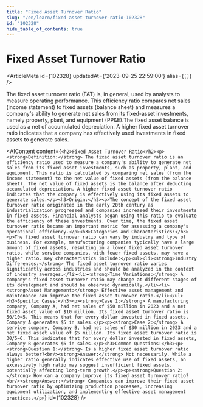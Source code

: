 ```yaml
---
title: "Fixed Asset Turnover Ratio"
slug: "/en/learn/fixed-asset-turnover-ratio-102328"
id: "102328"
hide_table_of_contents: true
---
```



# Fixed Asset Turnover Ratio

<ArticleMeta id={102328} updatedAt={'2023-09-25 22:59:00'} alias={`[]`} />
<div className='border-solid border-b border-t-0 my-4 border-[var(--ifm-color-gray-300)]' />

The fixed asset turnover ratio (FAT) is, in general, used by analysts to measure operating performance. This efficiency ratio compares net sales (income statement) to fixed assets (balance sheet) and measures a company's ability to generate net sales from its fixed-asset investments, namely property, plant, and equipment (PP&E).The fixed asset balance is used as a net of accumulated depreciation. A higher fixed asset turnover ratio indicates that a company has effectively used investments in fixed assets to generate sales.

<AIContent content={`<h2>Fixed Asset Turnover Ratio</h2><p><strong>Definition:</strong> The fixed asset turnover ratio is an efficiency ratio used to measure a company's ability to generate net sales from its fixed asset investments, such as property, plant, and equipment. This ratio is calculated by comparing net sales (from the income statement) to the net value of fixed assets (from the balance sheet). The net value of fixed assets is the balance after deducting accumulated depreciation. A higher fixed asset turnover ratio indicates that the company is effectively using its fixed assets to generate sales.</p><h3>Origin:</h3><p>The concept of the fixed asset turnover ratio originated in the early 20th century as industrialization progressed and companies increased their investments in fixed assets. Financial analysts began using this ratio to evaluate the efficiency of these investments. Over time, the fixed asset turnover ratio became an important metric for assessing a company's operational efficiency.</p><h3>Categories and Characteristics:</h3><p>The fixed asset turnover ratio can vary by industry and type of business. For example, manufacturing companies typically have a large amount of fixed assets, resulting in a lower fixed asset turnover ratio, while service companies, with fewer fixed assets, may have a higher ratio. Key characteristics include:</p><ul><li><strong>Industry Differences:</strong> The fixed asset turnover ratio varies significantly across industries and should be analyzed in the context of industry averages.</li><li><strong>Time Variations:</strong> A company's fixed asset turnover ratio may change at different stages of its development and should be observed dynamically.</li><li><strong>Asset Management:</strong> Effective asset management and maintenance can improve the fixed asset turnover ratio.</li></ul><h3>Specific Cases:</h3><p><strong>Case 1:</strong> A manufacturing company, Company A, had net sales of $50 million in 2023 and a net fixed asset value of $10 million. Its fixed asset turnover ratio is 50/10=5. This means that for every dollar invested in fixed assets, Company A generates $5 in sales.</p><p><strong>Case 2:</strong> A service company, Company B, had net sales of $30 million in 2023 and a net fixed asset value of $5 million. Its fixed asset turnover ratio is 30/5=6. This indicates that for every dollar invested in fixed assets, Company B generates $6 in sales.</p><h3>Common Questions:</h3><p><strong>Question 1:</strong> Is a higher fixed asset turnover ratio always better?<br/><strong>Answer:</strong> Not necessarily. While a higher ratio generally indicates effective use of fixed assets, an excessively high ratio may suggest insufficient fixed assets, potentially affecting long-term growth.</p><p><strong>Question 2:</strong> How can a company improve its fixed asset turnover ratio?<br/><strong>Answer:</strong> Companies can improve their fixed asset turnover ratio by optimizing production processes, increasing equipment utilization, and implementing effective asset management practices.</p>`} id={102328} />
